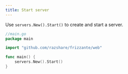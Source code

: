 ```yaml
---
title: Start server
---
```


Use `servers.New().Start()` to create and start a server.

```go
//main.go
package main

import "github.com/razshare/frizzante/web"

func main() {
    servers.New().Start()
}
```